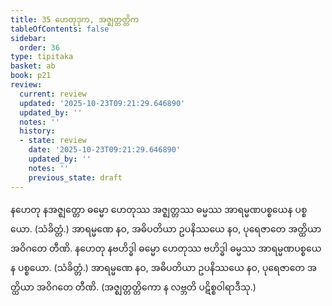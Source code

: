 ```yaml
---
title: 35 ဟေတုဒုက, အဇ္ဈတ္တတ္တိက
tableOfContents: false
sidebar:
  order: 36
type: tipitaka
basket: ab
book: p21
review:
  current: review
  updated: '2025-10-23T09:21:29.646890'
  updated_by: ''
  notes: ''
  history:
  - state: review
    date: '2025-10-23T09:21:29.646890'
    updated_by: ''
    notes: ''
    previous_state: draft
---
```



<ReviewStatus review={frontmatter.review} showDetails={true} />

<HypothesisAnnotation frontmatter={frontmatter} />

<DynamicBreadcrumb />

<Division number="82" book="p21" e="ch" v="40" p="365">

<Paragraph number="199" book="p21">
နဟေတု နအဇ္ဈတ္တော ဓမ္မော ဟေတုဿ အဇ္ဈတ္တဿ ဓမ္မဿ အာရမ္မဏပစ္စယေန ပစ္စယော. (သံခိတ္တံ.) အာရမ္မဏေ နဝ, အဓိပတိယာ ဥပနိဿယေ နဝ, ပုရေဇာတေ အတ္ထိယာ အဝိဂတေ တီဏိ.
</Paragraph>

<Paragraph number="200" book="p21">
နဟေတု နဗဟိဒ္ဓါ ဓမ္မော ဟေတုဿ ဗဟိဒ္ဓါ ဓမ္မဿ အာရမ္မဏပစ္စယေန ပစ္စယော. (သံခိတ္တံ.) အာရမ္မဏေ နဝ, အဓိပတိယာ ဥပနိဿယေ နဝ, ပုရေဇာတေ အတ္ထိယာ အဝိဂတေ တီဏိ.
</Paragraph>

<Paragraph number="201" book="p21">
(အဇ္ဈတ္တတ္တိကော န လဗ္ဘတိ ပဋိစ္စဝါရာဒီသု.)
</Paragraph>
</Division>